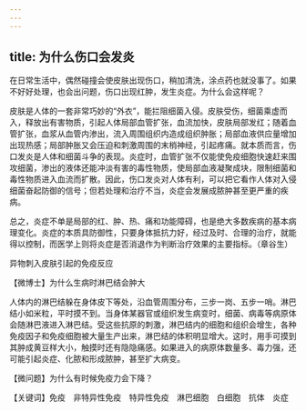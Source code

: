 ```yaml
---
---
---
```

title: 为什么伤口会发炎
---




在日常生活中，偶然碰撞会使皮肤出现伤口，稍加清洗，涂点药也就没事了。如果不好好处理，也会出问题，伤口出现红肿，发生炎症。为什么会这样呢？

皮肤是人体的一套非常巧妙的“外衣”，能拦阻细菌入侵。皮肤受伤，细菌乘虚而入，释放出有害物质，引起人体局部血管扩张，血流加快，皮肤局部发红；随着血管扩张，血浆从血管内渗出，流入周围组织内造成组织肿胀；局部血液供应量增加出现热感；局部肿胀又会压迫和刺激周围的末梢神经，引起疼痛。就本质而言，伤口发炎是人体和细菌斗争的表现。炎症时，血管扩张不仅能使免疫细胞快速赶来围攻细菌，渗出的液体还能冲淡有害的毒性物质，使局部血液凝聚成块，限制细菌和毒性物质进入血流而扩散。因此，伤口发炎对人体有利，可以把它看作人体对入侵细菌奋起防御的信号；但若处理和治疗不当，炎症会发展成脓肿甚至更严重的疾病。

总之，炎症不单是局部的红、肿、热、痛和功能障碍，也是绝大多数疾病的基本病理变化。炎症的本质具防御性，只要身体抵抗力好，经过及时、合理的治疗，就能得以控制，而医学上则将炎症是否消退作为判断治疗效果的主要指标。（章谷生）

异物刺入皮肤引起的免疫反应



【微博士】为什么生病时淋巴结会肿大



人体内的淋巴结躲在身体皮下等处，沿血管周围分布，三步一岗、五步一哨。淋巴结小如米粒，平时摸不到。当身体某器官或组织发生病变时，细菌、病毒等病原体会随淋巴液进入淋巴结。受这些抗原的刺激，淋巴结内的细胞和组织会增生，各种免疫因子和免疫细胞被大量生产出来，淋巴结的体积明显增大。这时，用手可摸到其肿成黄豆样大小，触摸时还有隐隐痛感。如果进入的病原体数量多、毒力强，还可能引起炎症、化脓和形成脓肿，甚至扩大病变。

【微问题】为什么有时候免疫力会下降？

【关键词】免疫　非特异性免疫　特异性免疫　淋巴细胞　白细胞　抗体　炎症